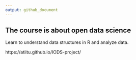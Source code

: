 ```yaml
---
output: github_document
---
```


## The course is about open data science

Learn to understand data structures in R and analyze data.

https://atiitu.github.io/IODS-project/